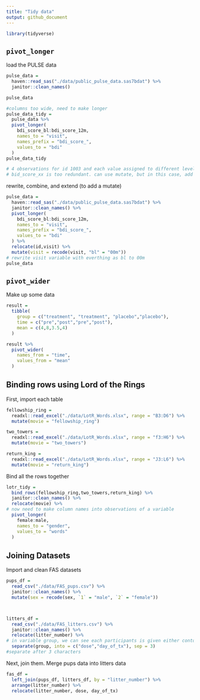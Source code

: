 ```yaml
---
title: "Tidy data"
output: github_document
---
```


```r
library(tidyverse)
```

## `pivot_longer`

load the PULSE data
```r
pulse_data = 
  haven::read_sas("./data/public_pulse_data.sas7bdat") %>% 
  janitor::clean_names()

pulse_data
```

```r
#columns too wide, need to make longer
pulse_data_tidy = 
  pulse_data %>% 
  pivot_longer(
    bdi_score_bl:bdi_score_12m,
    names_to = "visit",
    names_prefix = "bdi_score_",
    values_to = "bdi"
  )
pulse_data_tidy

# 4 observations for id 1003 and each value assigned to different levels of visit.
# bid_score_xx is too redundant. can use mutate, but in this case, add a line in the pivot_longer function: names_prefix
```

rewrite, combine, and extend (to add a mutate)
```r
pulse_data = 
  haven::read_sas("./data/public_pulse_data.sas7bdat") %>% 
  janitor::clean_names() %>% 
  pivot_longer(
    bdi_score_bl:bdi_score_12m,
    names_to = "visit",
    names_prefix = "bdi_score_",
    values_to = "bdi"
  ) %>% 
  relocate(id,visit) %>% 
  mutate(visit = recode(visit, "bl" = "00m"))
# rewrite visit variable with everthing as bl to 00m
pulse_data
```

## `pivot_wider`

Make up some data
```r
result = 
  tibble(
    group = c("treatment", "treatment", "placebo","placebo"),
    time = c("pre","post","pre","post"),
    mean = c(4,8,3.5,4)
  )

result %>% 
  pivot_wider(
    names_from = "time",
    values_from = "mean"
  )
```

## Binding rows using Lord of the Rings

First, import each table
```r
fellowship_ring = 
  readxl::read_excel("./data/LotR_Words.xlsx", range = "B3:D6") %>% 
  mutate(movie = "fellowship_ring")

two_towers = 
  readxl::read_excel("./data/LotR_Words.xlsx", range = "f3:H6") %>% 
  mutate(movie = "two_towers")

return_king = 
  readxl::read_excel("./data/LotR_Words.xlsx", range = "J3:L6") %>% 
  mutate(movie = "return_king")
```

Bind all the rows together

```r
lotr_tidy = 
  bind_rows(fellowship_ring,two_towers,return_king) %>% 
  janitor::clean_names() %>% 
  relocate(movie) %>% 
# now need to make column names into observations of a variable
  pivot_longer(
    female:male,
    names_to = "gender",
    values_to = "words"
  )
```

## Joining Datasets

Import and clean FAS datasets

```r
pups_df = 
  read_csv("./data/FAS_pups.csv") %>% 
  janitor::clean_names() %>% 
  mutate(sex = recode(sex, `1` = "male", `2` = "female"))



litters_df = 
  read_csv("./data/FAS_litters.csv") %>% 
  janitor::clean_names() %>% 
  relocate(litter_number) %>% 
# in variable group, we can see each participants is given either contolled dose, low, or moderate dose, on day 7 or 8. So need to split this into two variables.
  separate(group, into = c("dose","day_of_tx"), sep = 3)
#separate after 3 characters
```

Next, join them. Merge pups data into litters data
```r
fas_df = 
  left_join(pups_df, litters_df, by = "litter_number") %>% 
  arrange(litter_number) %>% 
  relocate(litter_number, dose, day_of_tx)
```




